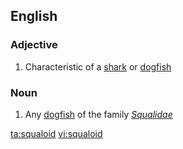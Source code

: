 ==English==

===Adjective===
{{en-adj}}

# Characteristic of a [[shark]] or [[dogfish]]

===Noun===
{{en-noun}}

# Any [[dogfish]] of the family ''[[Squalidae]]''

[[ta:squaloid]]
[[vi:squaloid]]